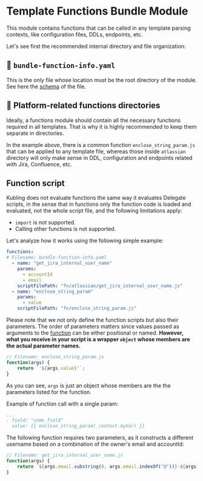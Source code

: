 
# Template Functions Bundle Module

This module contains functions that can be called in any template parsing contexts, like configuration files, DDLs, endpoints, etc.

Let's see first the recommended internal directory and file organization:

<FileTree>
  <FileTree.File name="bundle-function-info.yaml" />  
  <FileTree.Folder name="fn">
    <FileTree.Folder name="atlassian">
        <FileTree.File name="get_jira_internal_user_name.js" />
    </FileTree.Folder>    
    <FileTree.File name="enclose_string_param.js" />
  </FileTree.Folder>
</FileTree>

## 📄 `bundle-function-info.yaml`
This is the only file whose location must be the root directory of the module.
See here the [schema](/schemas#template-function-module-bundle-information-file-bundle-function-infoyaml) of the file.

## 📂 Platform-related functions directories
Ideally, a functions module should contain all the necessary functions required in all templates. 
That is why it is highly recommended to keep them separate in directories.

In the example above, there is a common function `enclose_string_param.js` that can be applied to any template file, whereas those inside `atlassian` directory will
only make sense in DDL, configuration and endpoints related with Jira, Confluence, etc.

## Function script
Kubling does not evaluate functions the same way it evaluates Delegate scripts, in the sense that in functions only the function code is loaded and evaluated,
not the whole script file, and the following limitations apply:<br/>
- `import` is not supported.
- Calling other functions is not supported.

Let's analyze how it works using the following simple example:

```yaml
functions:
# Filename: bundle-function-info.yaml
  - name: "get_jira_internal_user_name"
    params:
      - accountId
      - email
    scriptFilePath: "fn/atlassian/get_jira_internal_user_name.js"
  - name: "enclose_string_param"
    params:
      - value
    scriptFilePath: "fn/enclose_string_param.js"
```

Please note that we not only define the function scripts but also their parameters. 
The order of parameters matters since values passed as arguments to the [function](/template#functions) can be either positional or named. 
**However, what you receive in your script is a wrapper `object` whose members are the actual parameter names.**

```js
// Filename: enclose_string_param.js
function(args) {
    return `'${args.value}'`;
}
```

As you can see, `args` is just an object whose members are the the parameters listed for the function.

Example of function call with a single param:
```yaml
...
- field: "some_field"
  value: {{ enclose_string_param(_context.myVar) }}
```

The following function requires two parameters, as it constructs a different username based on a combination of the owner's email and accountId:
```js
// Filename: get_jira_internal_user_name.js
function(args) {
    return `${args.email.substring(0, args.email.indexOf("@"))}-${args.accountId}`;
}
```
